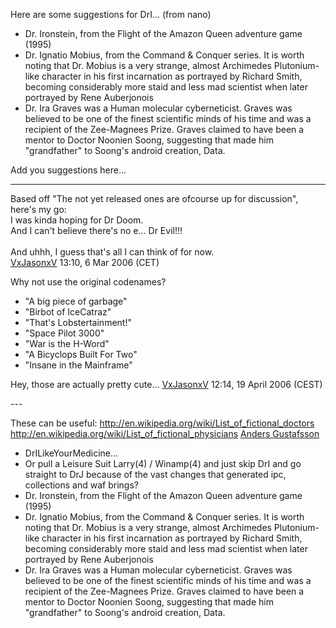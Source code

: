 Here are some suggestions for DrI... (from nano)

* Dr. Ironstein, from the Flight of the Amazon Queen adventure game (1995)
* Dr. Ignatio Mobius, from the Command & Conquer series. It is worth noting that Dr. Mobius is a very strange, almost Archimedes Plutonium-like character in his first incarnation as portrayed by Richard Smith, becoming considerably more staid and less mad scientist when later portrayed by Rene Auberjonois
* Dr. Ira Graves was a Human molecular cyberneticist. Graves was believed to be one of the finest scientific minds of his time and was a recipient of the Zee-Magnees Prize. Graves claimed to have been a mentor to Doctor Noonien Soong, suggesting that made him "grandfather" to Soong's android creation, Data.

Add you suggestions here...


------

Based off "The not yet released ones are ofcourse up for discussion", here's my go:<br>
I was kinda hoping for Dr Doom.<br>
And I can't believe there's no e... Dr Evil!!!<br>
<br>
And uhhh, I guess that's all I can think of for now.<br>
[[User:VxJasonxV|VxJasonxV]] 13:10, 6 Mar 2006 (CET)

Why not use the original codenames?
* "A big piece of garbage"
* "Birbot of IceCatraz"
* "That's Lobstertainment!"
* "Space Pilot 3000"
* "War is the H-Word"
* "A Bicyclops Built For Two"
* "Insane in the Mainframe"

Hey, those are actually pretty cute... [[User:VxJasonxV|VxJasonxV]] 12:14, 19 April 2006 (CEST)

---

These can be useful:
http://en.wikipedia.org/wiki/List_of_fictional_doctors
http://en.wikipedia.org/wiki/List_of_fictional_physicians
[[User:Anders Gustafsson|Anders Gustafsson]]



* DrILikeYourMedicine...
* Or pull a Leisure Suit Larry(4) / Winamp(4) and just skip DrI and go straight to DrJ because of the vast changes that generated ipc, collections and waf brings?
* Dr. Ironstein, from the Flight of the Amazon Queen adventure game (1995)
* Dr. Ignatio Mobius, from the Command & Conquer series. It is worth noting that Dr. Mobius is a very strange, almost Archimedes Plutonium-like character in his first incarnation as portrayed by Richard Smith, becoming considerably more staid and less mad scientist when later portrayed by Rene Auberjonois
* Dr. Ira Graves was a Human molecular cyberneticist. Graves was believed to be one of the finest scientific minds of his time and was a recipient of the Zee-Magnees Prize. Graves claimed to have been a mentor to Doctor Noonien Soong, suggesting that made him "grandfather" to Soong's android creation, Data.